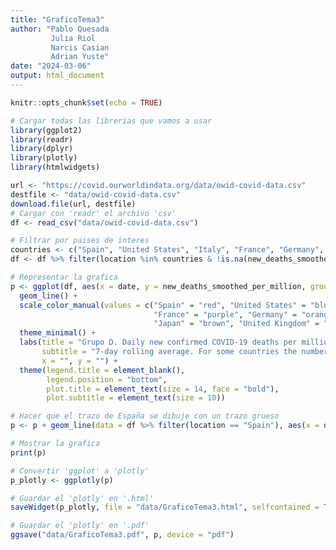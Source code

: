 ```yaml
---
title: "GraficoTema3"
author: "Pablo Quesada
         Julia Riol
         Narcis Casian
         Adrian Yuste"
date: "2024-03-06"
output: html_document
---
```


```r
knitr::opts_chunk$set(echo = TRUE)
```

```r
# Cargar todas las librerias que vamos a usar
library(ggplot2)
library(readr)
library(dplyr)
library(plotly)
library(htmlwidgets)

url <- "https://covid.ourworldindata.org/data/owid-covid-data.csv"
destfile <- "data/owid-covid-data.csv"
download.file(url, destfile)
# Cargar con 'readr' el archivo 'csv'
df <- read_csv("data/owid-covid-data.csv")

# Filtrar por paises de interes
countries <- c("Spain", "United States", "Italy", "France", "Germany", "Canada", "Japan", "United Kingdom")
df <- df %>% filter(location %in% countries & !is.na(new_deaths_smoothed_per_million))

# Representar la grafica 
p <- ggplot(df, aes(x = date, y = new_deaths_smoothed_per_million, group = location, color = location)) +
  geom_line() +
  scale_color_manual(values = c("Spain" = "red", "United States" = "blue", "Italy" = "green", 
                                "France" = "purple", "Germany" = "orange", "Canada" = "pink", 
                                "Japan" = "brown", "United Kingdom" = "cyan")) +
  theme_minimal() +
  labs(title = "Grupo D. Daily new confirmed COVID-19 deaths per million people",
       subtitle = "7-day rolling average. For some countries the number of confirmed deaths is much lower than the true number of deaths. This is because of limited testing and challenges in the attribution of the cause of death.",
       x = "", y = "") +
  theme(legend.title = element_blank(), 
        legend.position = "bottom",
        plot.title = element_text(size = 14, face = "bold"),
        plot.subtitle = element_text(size = 10))

# Hacer que el trazo de España se dibuje con un trazo grueso
p <- p + geom_line(data = df %>% filter(location == "Spain"), aes(x = date, y = new_deaths_smoothed_per_million), color = "red", size = 1.5)

# Mostrar la grafica
print(p)

# Convertir 'ggplot' a 'plotly'
p_plotly <- ggplotly(p)

# Guardar el 'plotly' en '.html'
saveWidget(p_plotly, file = "data/GraficoTema3.html", selfcontained = TRUE)

# Guardar el 'plotly' en '.pdf'
ggsave("data/GraficoTema3.pdf", p, device = "pdf")

```

